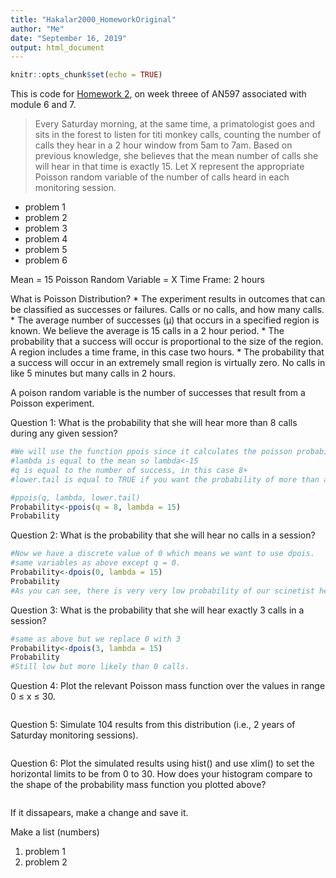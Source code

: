 ```yaml
---
title: "Hakalar2000_HomeworkOriginal"
author: "Me"
date: "September 16, 2019"
output: html_document
---
```


```r
knitr::opts_chunk$set(echo = TRUE)
```
This is code for [Homework 2](https://fuzzyatelin.github.io/bioanth-stats/homework-02.html), on week threee of AN597 associated with module 6 and 7. 

>Every Saturday morning, at the same time, a primatologist goes and sits in the forest to listen for titi monkey calls, counting the number of calls they hear in a 2 hour window from 5am to 7am. Based on previous knowledge, she believes that the mean number of calls she will hear in that time is exactly 15. Let X represent the appropriate Poisson random variable of the number of calls heard in each monitoring session.

* problem 1
* problem 2
* problem 3
* problem 4
* problem 5
* problem 6

Mean = 15
Poisson Random Variable = X
Time Frame: 2 hours

What is Poisson Distribution?
* The experiment results in outcomes that can be classified as successes or failures. Calls or no calls, and how many calls. 
* The average number of successes (μ) that occurs in a specified region is known. We believe the average is 15 calls in a 2 hour period.
* The probability that a success will occur is proportional to the size of the region. A region includes a time frame, in this case two hours. 
* The probability that a success will occur in an extremely small region is virtually zero. No calls in like 5 minutes but many calls in 2 hours.

A poison random variable is the number of successes that result from a Poisson experiment.

Question 1: What is the probability that she will hear more than 8 calls during any given session?
```r
#We will use the function ppois since it calculates the poisson probability for a variable that is not discrete. A discrete variable would be like exactly 8 calls, but we want to know the probablity of 8 calls and more.
#lambda is equal to the mean so lambda<-15
#q is equal to the number of success, in this case 8+
#lower.tail is equal to TRUE if you want the probability of more than a certain number and FALSE if you want probability of less than a certain number. Because we want to know the probability of the 8+ we want to use TRUE. The default for this function is TRUE so we don't actually have to using lower.tail = TRUE in our function. 

#ppois(q, lambda, lower.tail)
Probability<-ppois(q = 8, lambda = 15)
Probability
```

Question 2: What is the probability that she will hear no calls in a session?
```r
#Now we have a discrete value of 0 which means we want to use dpois.
#same variables as above except q = 0. 
Probability<-dpois(0, lambda = 15)
Probability
#As you can see, there is very very low probability of our scinetist hearing nothing. 
```

Question 3: What is the probability that she will hear exactly 3 calls in a session?
```r
#same as above but we replace 0 with 3
Probability<-dpois(3, lambda = 15)
Probability
#Still low but more likely than 0 calls. 
```

Question 4: Plot the relevant Poisson mass function over the values in range 0 ≤ x ≤ 30.
```r

```

Question 5: Simulate 104 results from this distribution (i.e., 2 years of Saturday monitoring sessions).
```r

```

Question 6: Plot the simulated results using hist() and use xlim() to set the horizontal limits to be from 0 to 30. How does your histogram compare to the shape of the probability mass function you plotted above?
```r

```



If it dissapears, make a change and save it. 


Make a list (numbers)
<ol>
<li>problem 1</li>
<li>problem 2</li>



